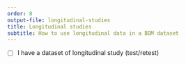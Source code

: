 ```yaml
---
order: 8
output-file: longitudinal-studies
title: Longitudinal studies
subtitle: How to use longitudinal data in a BDM dataset
---
```


- [ ] I have a dataset of longitudinal study (test/retest)

